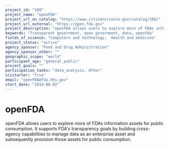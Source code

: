 ```yaml
---
project_id: "168"
project_name: "openFDA"
project_url_on_catalog: "https://www.citizenscience.gov/catalog/168/"
project_url_external: "https://open.fda.gov"
project_description: "openFDA allows users to explore more of FDAs information assets for public consumption. It supports FDA&#39;s transparency goals by building cross-agency capabilities to manage data as an enterprise asset and subsequently provision those assets for public consumption."
keywords: "Transparent government, open government, data, openfda"
fields_of_science: "Computers and technology,  Health and medicine"
project_status: "active"
agency_sponsor: "Food and Drug Administration"
agency_sponsor_other: ""
geographic_scope: "world"
participant_age: "general_public"
project_goals: ""
participation_tasks: "data_analysis, Other"
scistarter: "true"
email: "openFDA@fda.hhs.gov"
start_date: "2014-06-02"
---
```


# openFDA

openFDA allows users to explore more of FDAs information assets for public consumption. It supports FDA&#39;s transparency goals by building cross-agency capabilities to manage data as an enterprise asset and subsequently provision those assets for public consumption.
